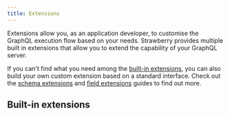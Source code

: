 ```yaml
---
title: Extensions
---
```




Extensions allow you, as an application developer, to customise the GraphQL
execution flow based on your needs. Strawberry provides multiple built in
extensions that allow you to extend the capability of your GraphQL server.

If you can't find what you need among the
[built-in extensions](#built-in-extensions), you can also build your own custom
extension based on a standard interface. Check out the
[schema extensions](./guides/custom-extensions) and
[field extensions](./guides/field-extensions) guides to find out more.

## Built-in extensions

<ExtensionsList />
